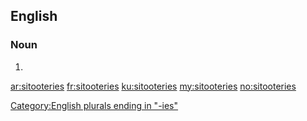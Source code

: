 ==English==

===Noun===
{{head|en|noun plural form}}

# {{plural of|sitootery|lang=en}}

[[Category:English plurals ending in "-ies"]]

[[ar:sitooteries]]
[[fr:sitooteries]]
[[ku:sitooteries]]
[[my:sitooteries]]
[[no:sitooteries]]